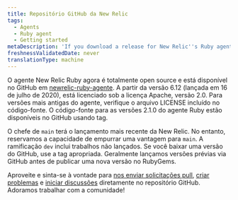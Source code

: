 ```yaml
---
title: Repositório GitHub da New Relic
tags:
  - Agents
  - Ruby agent
  - Getting started
metaDescription: 'If you download a release for New Relic''s Ruby agent from GitHub, be sure to use the appropriate tag.'
freshnessValidatedDate: never
translationType: machine
---
```


O agente New Relic Ruby agora é totalmente open source e está disponível no GitHub em [newrelic-ruby-agente](https://github.com/newrelic/newrelic-ruby-agent/tree/main). A partir da versão 6.12 (lançada em 16 de julho de 2020), está licenciado sob a licença Apache, versão 2.0. Para versões mais antigas do agente, verifique o arquivo LICENSE incluído no código-fonte. O código-fonte para as versões 2.1.0 do agente Ruby estão disponíveis no GitHub usando tag.

O chefe de `main` terá o lançamento mais recente da New Relic. No entanto, reservamos a capacidade de empurrar uma vantagem para `main`. A ramificação `dev` inclui trabalhos não lançados. Se você baixar uma versão do GitHub, use a tag apropriada. Geralmente lançamos versões prévias via GitHub antes de publicar uma nova versão no RubyGems.

Aproveite e sinta-se à vontade para [nos enviar solicitações pull](https://github.com/newrelic/newrelic-ruby-agent/pulls), [criar problemas](https://github.com/newrelic/newrelic-ruby-agent/issues/new/choose) e [iniciar discussões](https://github.com/newrelic/newrelic-ruby-agent/discussions) diretamente no repositório GitHub. Adoramos trabalhar com a comunidade!
